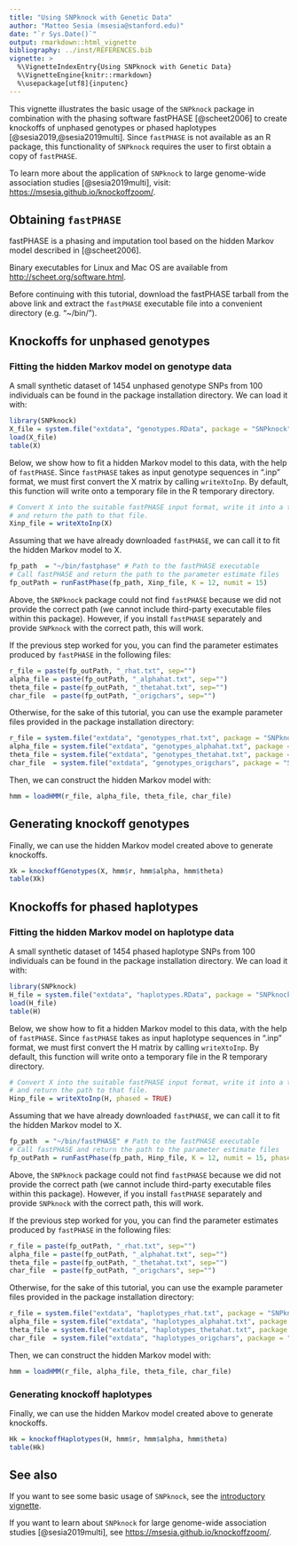 ```yaml
---
title: "Using SNPknock with Genetic Data"
author: "Matteo Sesia (msesia@stanford.edu)"
date: "`r Sys.Date()`"
output: rmarkdown::html_vignette
bibliography: ../inst/REFERENCES.bib
vignette: >
  %\VignetteIndexEntry{Using SNPknock with Genetic Data}
  %\VignetteEngine{knitr::rmarkdown}
  %\usepackage[utf8]{inputenc}
---
```


This vignette illustrates the basic usage of the `SNPknock` package in combination with the phasing software fastPHASE [@scheet2006] to create knockoffs of unphased genotypes or phased haplotypes [@sesia2019,@sesia2019multi]. Since `fastPHASE` is not available as an R package, this functionality of `SNPknock` requires the user to first obtain a copy of `fastPHASE`.

To learn more about the application of `SNPknock` to large genome-wide association studies [@sesia2019multi], visit: <https://msesia.github.io/knockoffzoom/>.


## Obtaining `fastPHASE`

fastPHASE is a phasing and imputation tool based on the hidden Markov model described in [@scheet2006].

Binary executables for Linux and Mac OS are available from <http://scheet.org/software.html>.

Before continuing with this tutorial, download the fastPHASE tarball from the above link and extract the `fastPHASE` executable file into a convenient directory (e.g. "~/bin/").

## Knockoffs for unphased genotypes

### Fitting the hidden Markov model on genotype data

A small synthetic dataset of 1454 unphased genotype SNPs from 100 individuals can be found in the package installation directory.
We can load it with:
```r
library(SNPknock)
X_file = system.file("extdata", "genotypes.RData", package = "SNPknock")
load(X_file)
table(X)
```

Below, we show how to fit a hidden Markov model to this data, with the help of `fastPHASE`.
Since `fastPHASE` takes as input genotype sequences in ".inp" format, we must first convert
the X matrix by calling `writeXtoInp`.
By default, this function will write onto a temporary file in the R temporary directory.
```r
# Convert X into the suitable fastPHASE input format, write it into a temporary file
# and return the path to that file.
Xinp_file = writeXtoInp(X)
```

Assuming that we have already downloaded `fastPHASE`, we can call it to fit the hidden Markov model to X.
```r
fp_path  = "~/bin/fastphase" # Path to the fastPHASE executable
# Call fastPHASE and return the path to the parameter estimate files
fp_outPath = runFastPhase(fp_path, Xinp_file, K = 12, numit = 15)
```

Above, the `SNPknock` package could not find `fastPHASE` because we did not provide the correct path
(we cannot include third-party executable files within this package). However, if you install `fastPHASE`
separately and provide `SNPknock` with the correct path, this will work.

If the previous step worked for you, you can find the parameter estimates produced by `fastPHASE`
in the following files:
```r
r_file = paste(fp_outPath, "_rhat.txt", sep="")
alpha_file = paste(fp_outPath, "_alphahat.txt", sep="")
theta_file = paste(fp_outPath, "_thetahat.txt", sep="")
char_file  = paste(fp_outPath, "_origchars", sep="")
```

Otherwise, for the sake of this tutorial, you can use the example parameter files provided
in the package installation directory:
```r
r_file = system.file("extdata", "genotypes_rhat.txt", package = "SNPknock")
alpha_file = system.file("extdata", "genotypes_alphahat.txt", package = "SNPknock")
theta_file = system.file("extdata", "genotypes_thetahat.txt", package = "SNPknock")
char_file  = system.file("extdata", "genotypes_origchars", package = "SNPknock")
```

Then, we can construct the hidden Markov model with:
```r
hmm = loadHMM(r_file, alpha_file, theta_file, char_file)
```

Generating knockoff genotypes
-------------------------------

Finally, we can use the hidden Markov model created above to generate knockoffs.
```r
Xk = knockoffGenotypes(X, hmm$r, hmm$alpha, hmm$theta)
table(Xk)
```

## Knockoffs for phased haplotypes

### Fitting the hidden Markov model on haplotype data

A small synthetic dataset of 1454 phased haplotype SNPs from 100 individuals can be found in the package installation directory.
We can load it with:
```r
library(SNPknock)
H_file = system.file("extdata", "haplotypes.RData", package = "SNPknock")
load(H_file)
table(H)
```

Below, we show how to fit a hidden Markov model to this data, with the help of `fastPHASE`.
Since `fastPHASE` takes as input haplotype sequences in ".inp" format, we must first convert
the H matrix by calling `writeXtoInp`.
By default, this function will write onto a temporary file in the R temporary directory.
```r
# Convert X into the suitable fastPHASE input format, write it into a temporary file
# and return the path to that file.
Hinp_file = writeXtoInp(H, phased = TRUE)
```

Assuming that we have already downloaded `fastPHASE`, we can call it to fit the hidden Markov model to X.
```r
fp_path  = "~/bin/fastPHASE" # Path to the fastPHASE executable
# Call fastPHASE and return the path to the parameter estimate files
fp_outPath = runFastPhase(fp_path, Hinp_file, K = 12, numit = 15, phased = TRUE)
```

Above, the `SNPknock` package could not find `fastPHASE` because we did not provide the correct path
(we cannot include third-party executable files within this package). However, if you install `fastPHASE`
separately and provide `SNPknock` with the correct path, this will work.

If the previous step worked for you, you can find the parameter estimates produced by `fastPHASE`
in the following files:
```r
r_file = paste(fp_outPath, "_rhat.txt", sep="")
alpha_file = paste(fp_outPath, "_alphahat.txt", sep="")
theta_file = paste(fp_outPath, "_thetahat.txt", sep="")
char_file  = paste(fp_outPath, "_origchars", sep="")
```

Otherwise, for the sake of this tutorial, you can use the example parameter files provided
in the package installation directory:
```r
r_file = system.file("extdata", "haplotypes_rhat.txt", package = "SNPknock")
alpha_file = system.file("extdata", "haplotypes_alphahat.txt", package = "SNPknock")
theta_file = system.file("extdata", "haplotypes_thetahat.txt", package = "SNPknock")
char_file  = system.file("extdata", "haplotypes_origchars", package = "SNPknock")
```

Then, we can construct the hidden Markov model with:
```r
hmm = loadHMM(r_file, alpha_file, theta_file, char_file)
```

### Generating knockoff haplotypes

Finally, we can use the hidden Markov model created above to generate knockoffs.
```r
Hk = knockoffHaplotypes(H, hmm$r, hmm$alpha, hmm$theta)
table(Hk)
```

## See also

If you want to see some basic usage of `SNPknock`, see the [introductory vignette](SNPknock.html).

If you want to learn about `SNPknock` for large genome-wide association studies [@sesia2019multi], see <https://msesia.github.io/knockoffzoom/>.